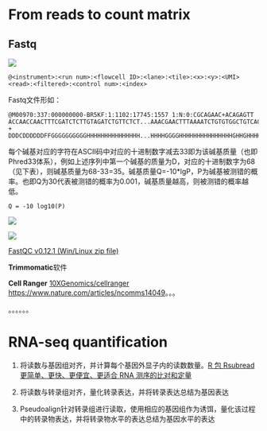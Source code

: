 # **From reads to count matrix**

## Fastq

![](images/Fastq.jpg){fig-align="center"}

`@<instrument>:<run num>:<flowcell ID>:<lane>:<tile>:<x>:<y>:<UMI> <read>:<filtered>:<control num>:<index>`

Fastq文件形如：

```         
@M00970:337:000000000-BR5KF:1:1102:17745:1557 1:N:0:CGCAGAAC+ACAGAGTT
ACCAACCAACTTTCGATCTCTTGTAGATCTGTTCTCT...AAACGAACTTTAAAATCTGTGTGGCTGTCACTCGGCTGCATGC
+
DDDCDDDDDDFFGGGGGGGGGGHHHHHHHHHHHHHHH...HHHHGGGGHHHHHHHHHHHHHHHGHHGHHHHHHGGGGGGHHHH
```

每个碱基对应的字符在ASCII码中对应的十进制数字减去33即为该碱基质量（也即Phred33体系），例如上述序列中第一个碱基的质量为D，对应的十进制数字为68（见下表），则碱基质量为68-33=35。碱基质量Q=-10\*lgP，P为碱基被测错的概率。也即Q为30代表被测错的概率为0.001，碱基质量越高，则被测错的概率越低。

`Q = -10 log10(P)`

![](images/PhredQ_ASCII_base33.jpg){fig-align="center"}

![](images/Q_Error_Accuary.jpg){fig-align="center"}

[FastQC v0.12.1 (Win/Linux zip file)](https://www.bioinformatics.babraham.ac.uk/projects/download.html#fastqc)

**Trimmomatic**软件

**Cell Ranger** [10XGenomics/cellranger](https://github.com/10XGenomics/cellranger) <https://www.nature.com/articles/ncomms14049>。。。

。。。。。。

# **RNA-seq quantification**

1.  将读数与基因组对齐，并计算每个基因外显子内的读数数量。[R 包 Rsubread 更简单、更快、更便宜、更适合 RNA 测序的比对和定量](https://doi.org/10.1093/nar/gkz114)

2.  将读数与转录组对齐，量化转录表达，并将转录表达总结为基因表达

3.  Pseudoalign针对转录组进行读取，使用相应的基因组作为诱饵，量化该过程中的转录物表达，并将转录物水平的表达总结为基因水平的表达
